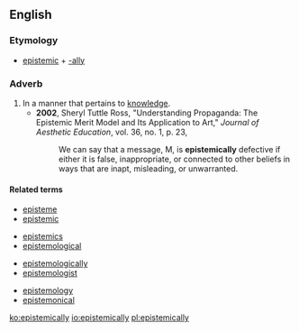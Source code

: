 ==English==

===Etymology===
* [[epistemic]] + [[-ally]]

===Adverb===
{{en-adv}}

# In a manner that pertains to [[knowledge]].
#* '''2002''', Sheryl Tuttle Ross, "Understanding Propaganda: The Epistemic Merit Model and Its Application to Art," ''Journal of Aesthetic Education'', vol. 36, no. 1, p. 23,
#*: We can say that a message, M, is '''epistemically''' defective if either it is false, inappropriate, or connected to other beliefs in ways that are inapt, misleading, or unwarranted.

====Related terms====
{{rel-top4}}
* [[episteme]]
* [[epistemic]]
{{rel-mid4}}
* [[epistemics]]
* [[epistemological]]
{{rel-mid4}}
* [[epistemologically]]
* [[epistemologist]]
{{rel-mid4}}
* [[epistemology]]
* [[epistemonical]]
{{rel-bottom}}

[[ko:epistemically]]
[[io:epistemically]]
[[pl:epistemically]]